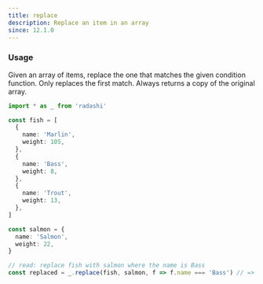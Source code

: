```yaml
---
title: replace
description: Replace an item in an array
since: 12.1.0
---
```


### Usage

Given an array of items, replace the one that matches the given condition function. Only replaces the first match. Always returns a copy of the original array.

```ts twoslash
import * as _ from 'radashi'

const fish = [
  {
    name: 'Marlin',
    weight: 105,
  },
  {
    name: 'Bass',
    weight: 8,
  },
  {
    name: 'Trout',
    weight: 13,
  },
]

const salmon = {
  name: 'Salmon',
  weight: 22,
}

// read: replace fish with salmon where the name is Bass
const replaced = _.replace(fish, salmon, f => f.name === 'Bass') // => [marlin, salmon, trout]
```

